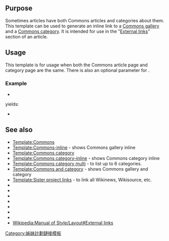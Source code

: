{{Documentation subpage}}
{{缺乏中文说明}}
<!-- PLEASE ADD CATEGORIES AT THE BOTTOM OF THIS PAGE -->

== Purpose ==
Sometimes articles have both Commons articles and categories about them. This template can be used to generate an inline link to a [[commons:Commons:Galleries|Commons gallery]] and a [[commons:Commons:Categories|Commons category]]. It is intended for use in the "[[Wikipedia:External links|External links]]" section of an article.

== Usage ==
This template is for usage when both the Commons article page and category page are the same. There is also an optional parameter for {{para|extratext}}.

===Example===
*{{tlx|commons and category-inline|<var>Ursus maritimus</var>}}

yields: 

*{{commons and category-inline|Ursus maritimus}}

== See also ==
* [[Template:Commons]]
* [[Template:Commons-inline]] - shows Commons gallery inline
* [[Template:Commons category]]
* [[Template:Commons category-inline]] - shows Commons category inline
* [[Template:Commons category multi]] - to list up to 6 categories.
* [[Template:Commons and category]] - shows Commons gallery and category
* [[Template:Sister project links]] - to link all Wikinews, Wikisource, etc.
* {{tl|Wikibooks-inline}}
* {{tl|Wikinews-inline}}
* {{tl|Wikiquote-inline}}
* {{tl|Wikisource-inline}}
* {{tl|Wikispecies-inline}}
* {{tl|Wikiversity-inline}}
* {{tl|Wiktionary-inline}}
* [[Wikipedia:Manual of Style/Layout#External links]]

<includeonly>
<!-- CATEGORIES AND INTERWIKIS HERE, THANKS -->
[[Category:姊妹計劃鏈接模板]]
[[Category:維基共享資源模板|{{PAGENAME}}]]
</includeonly>